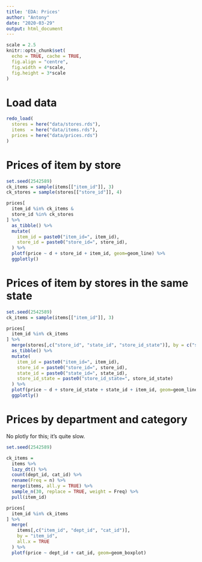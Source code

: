 ```yaml
---
title: 'EDA: Prices'
author: "Antony"
date: "2020-03-29"
output: html_document
---
```


```r
scale = 2.5
knitr::opts_chunk$set(
  echo = TRUE, cache = TRUE,
  fig.align = "centre",
  fig.width = 4*scale,
  fig.height = 3*scale
)
```

# Load data

```r
redo_load(
  stores = here("data/stores.rds"),
  items  = here("data/items.rds"),
  prices = here("data/prices.rds")
)
```

# Prices of item by store

```r
set.seed(2542589)
ck_items = sample(items[["item_id"]], 3)
ck_stores = sample(stores[["store_id"]], 4)

prices[
  item_id %in% ck_items &
  store_id %in% ck_stores
] %>%
  as_tibble() %>%
  mutate(
    item_id = paste0("item_id=", item_id),
    store_id = paste0("store_id=", store_id),
  ) %>%
  plotf(price ~ d + store_id + item_id, geom=geom_line) %>%
  ggplotly()
```

# Prices of item by stores in the same state

```r
set.seed(2542589)
ck_items = sample(items[["item_id"]], 3)

prices[
  item_id %in% ck_items
] %>%
  merge(stores[,c("store_id", "state_id", "store_id_state")], by = c("store_id"), all.x = TRUE) %>%
  as_tibble() %>%
  mutate(
    item_id = paste0("item_id=", item_id),
    store_id = paste0("store_id=", store_id),
    state_id = paste0("state_id=", state_id),
    store_id_state = paste0("store_id_state=", store_id_state)
  ) %>%
  plotf(price ~ d + store_id_state + state_id + item_id, geom=geom_line) %>%
  ggplotly()
```

# Prices by department and category

No plotly for this; it's quite slow.

```r
set.seed(2542589)

ck_items =
  items %>%
  lazy_dt() %>%
  count(dept_id, cat_id) %>%
  rename(Freq = n) %>%
  merge(items, all.y = TRUE) %>%
  sample_n(30, replace = TRUE, weight = Freq) %>%
  pull(item_id)

prices[
  item_id %in% ck_items
] %>%
  merge(
    items[,c("item_id", "dept_id", "cat_id")],
    by = "item_id",
    all.x = TRUE
  ) %>%
  plotf(price ~ dept_id + cat_id, geom=geom_boxplot)
```
